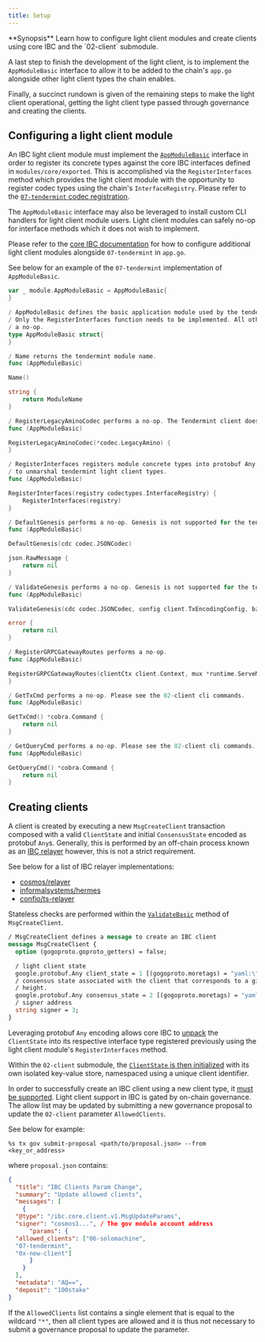 ```yaml
---
title: Setup
---
```


<Note>
**Synopsis**
Learn how to configure light client modules and create clients using core IBC and the `02-client` submodule.
</Note>

A last step to finish the development of the light client, is to implement the `AppModuleBasic` interface to allow it to be added to the chain's `app.go` alongside other light client types the chain enables.

Finally, a succinct rundown is given of the remaining steps to make the light client operational, getting the light client type passed through governance and creating the clients.

## Configuring a light client module

An IBC light client module must implement the [`AppModuleBasic`](https://github.com/cosmos/cosmos-sdk/blob/main/types/module/module.go#L50) interface in order to register its concrete types against the core IBC interfaces defined in `modules/core/exported`. This is accomplished via the `RegisterInterfaces` method which provides the light client module with the opportunity to register codec types using the chain's `InterfaceRegistry`. Please refer to the [`07-tendermint` codec registration](https://github.com/cosmos/ibc-go/blob/v7.0.0/modules/light-clients/07-tendermint/codec.go#L11).

The `AppModuleBasic` interface may also be leveraged to install custom CLI handlers for light client module users. Light client modules can safely no-op for interface methods which it does not wish to implement.

Please refer to the [core IBC documentation](/docs/ibc/v10.1.x/ibc/integration#integrating-light-clients) for how to configure additional light client modules alongside `07-tendermint` in `app.go`.

See below for an example of the `07-tendermint` implementation of `AppModuleBasic`.

```go expandable
var _ module.AppModuleBasic = AppModuleBasic{
}

/ AppModuleBasic defines the basic application module used by the tendermint light client.
/ Only the RegisterInterfaces function needs to be implemented. All other function perform
/ a no-op.
type AppModuleBasic struct{
}

/ Name returns the tendermint module name.
func (AppModuleBasic)

Name()

string {
    return ModuleName
}

/ RegisterLegacyAminoCodec performs a no-op. The Tendermint client does not support amino.
func (AppModuleBasic)

RegisterLegacyAminoCodec(*codec.LegacyAmino) {
}

/ RegisterInterfaces registers module concrete types into protobuf Any. This allows core IBC
/ to unmarshal tendermint light client types.
func (AppModuleBasic)

RegisterInterfaces(registry codectypes.InterfaceRegistry) {
    RegisterInterfaces(registry)
}

/ DefaultGenesis performs a no-op. Genesis is not supported for the tendermint light client.
func (AppModuleBasic)

DefaultGenesis(cdc codec.JSONCodec)

json.RawMessage {
    return nil
}

/ ValidateGenesis performs a no-op. Genesis is not supported for the tendermint light client.
func (AppModuleBasic)

ValidateGenesis(cdc codec.JSONCodec, config client.TxEncodingConfig, bz json.RawMessage)

error {
    return nil
}

/ RegisterGRPCGatewayRoutes performs a no-op.
func (AppModuleBasic)

RegisterGRPCGatewayRoutes(clientCtx client.Context, mux *runtime.ServeMux) {
}

/ GetTxCmd performs a no-op. Please see the 02-client cli commands.
func (AppModuleBasic)

GetTxCmd() *cobra.Command {
    return nil
}

/ GetQueryCmd performs a no-op. Please see the 02-client cli commands.
func (AppModuleBasic)

GetQueryCmd() *cobra.Command {
    return nil
}
```

## Creating clients

A client is created by executing a new `MsgCreateClient` transaction composed with a valid `ClientState` and initial `ConsensusState` encoded as protobuf `Any`s.
Generally, this is performed by an off-chain process known as an [IBC relayer](https://github.com/cosmos/ibc/tree/main/spec/relayer/ics-018-relayer-algorithms) however, this is not a strict requirement.

See below for a list of IBC relayer implementations:

* [cosmos/relayer](https://github.com/cosmos/relayer)
* [informalsystems/hermes](https://github.com/informalsystems/hermes)
* [confio/ts-relayer](https://github.com/confio/ts-relayer)

Stateless checks are performed within the [`ValidateBasic`](https://github.com/cosmos/ibc-go/blob/v7.0.0/modules/core/02-client/types/msgs.go#L48) method of `MsgCreateClient`.

```protobuf expandable
/ MsgCreateClient defines a message to create an IBC client
message MsgCreateClient {
  option (gogoproto.goproto_getters) = false;

  / light client state
  google.protobuf.Any client_state = 1 [(gogoproto.moretags) = "yaml:\"client_state\""];
  / consensus state associated with the client that corresponds to a given
  / height.
  google.protobuf.Any consensus_state = 2 [(gogoproto.moretags) = "yaml:\"consensus_state\""];
  / signer address
  string signer = 3;
}
```

Leveraging protobuf `Any` encoding allows core IBC to [unpack](https://github.com/cosmos/ibc-go/blob/47162061bcbfe74df791161059715a635e31c604/modules/core/keeper/msg_server.go#L38) the `ClientState` into its respective interface type registered previously using the light client module's `RegisterInterfaces` method.

Within the `02-client` submodule, the [`ClientState` is then initialized](https://github.com/cosmos/ibc-go/blob/47162061bcbfe74df791161059715a635e31c604/modules/core/02-client/keeper/client.go#L40-L42) with its own isolated key-value store, namespaced using a unique client identifier.

In order to successfully create an IBC client using a new client type, it [must be supported](https://github.com/cosmos/ibc-go/blob/v7.0.0/modules/core/02-client/keeper/client.go#L19-L25). Light client support in IBC is gated by on-chain governance. The allow list may be updated by submitting a new governance proposal to update the `02-client` parameter `AllowedClients`.

See below for example:

```shell
%s tx gov submit-proposal <path/to/proposal.json> --from <key_or_address>
```

where `proposal.json` contains:

```json expandable
{
  "title": "IBC Clients Param Change",
  "summary": "Update allowed clients",
  "messages": [
    {
  "@type": "/ibc.core.client.v1.MsgUpdateParams",
  "signer": "cosmos1...", / The gov module account address
      "params": {
  "allowed_clients": ["06-solomachine",
  "07-tendermint",
  "0x-new-client"]
      }
    }
  ],
  "metadata": "AQ==",
  "deposit": "100stake"
}
```

If the `AllowedClients` list contains a single element that is equal to the wildcard `"*"`, then all client types are allowed and it is thus not necessary to submit a governance proposal to update the parameter.
